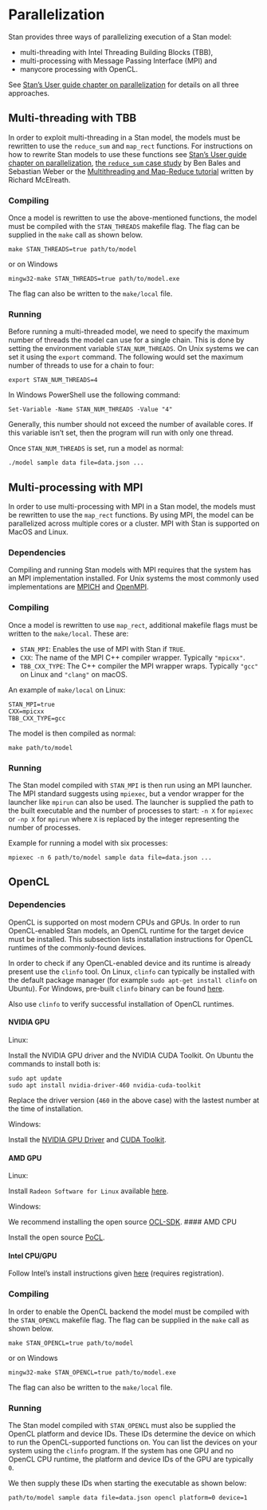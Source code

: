 # Parallelization {#parallelization}

Stan provides three ways of parallelizing execution of a Stan model: 

- multi-threading with Intel Threading Building Blocks (TBB),
- multi-processing with Message Passing Interface (MPI) and 
- manycore processing with OpenCL.

See [Stan's User guide chapter on parallelization](https://mc-stan.org/docs/stan-users-guide/parallelization-chapter.html) for
details on all three approaches.

## Multi-threading with TBB

In order to exploit multi-threading in a Stan model, the models must be 
rewritten to use the `reduce_sum` and `map_rect` functions. For instructions
on how to rewrite Stan models to use these functions see [Stan's User guide chapter on parallelization](https://mc-stan.org/docs/stan-users-guide/parallelization-chapter.html), [the `reduce_sum` case study](https://mc-stan.org/users/documentation/case-studies/reduce_sum_tutorial.html) by Ben Bales and Sebastian Weber or the [Multithreading and Map-Reduce tutorial](https://github.com/rmcelreath/cmdstan_map_rect_tutorial) written by Richard McElreath.

### Compiling
Once a model is rewritten to use the above-mentioned functions, the model
must be compiled with the `STAN_THREADS` makefile flag. The flag can be 
supplied in the `make` call as shown below.

```
make STAN_THREADS=true path/to/model
```
or on Windows
```
mingw32-make STAN_THREADS=true path/to/model.exe
```
The flag can also be written to the `make/local` file.

### Running

Before running a multi-threaded model, we need to specify the maximum number of threads
the model can use for a single chain. This is done by setting the environment variable
`STAN_NUM_THREADS`. On Unix systems we can set it using the `export` command. The 
following would set the maximum number of threads to use for a chain to four:
```
export STAN_NUM_THREADS=4
```
In Windows PowerShell use the following command:
```
Set-Variable -Name STAN_NUM_THREADS -Value "4"
```

Generally, this number should not exceed the number of available cores.
If this variable isn't set, then the program will run with only one thread.

Once `STAN_NUM_THREADS` is set, run a model as normal:
```
./model sample data file=data.json ...
```

## Multi-processing with MPI

In order to use multi-processing with MPI in a Stan model, the models must be 
rewritten to use the `map_rect` functions. By using MPI, the model can be 
parallelized across multiple cores or a cluster. MPI with Stan is supported 
on MacOS and Linux.

### Dependencies

Compiling and running Stan models with MPI requires that the system 
has an MPI implementation installed. For Unix systems the most commonly used
implementations are [MPICH](https://www.mpich.org/) and [OpenMPI](https://www.open-mpi.org/).

### Compiling

Once a model is rewritten to use `map_rect`, additional makefile flags 
must be written to the `make/local`. These are:

- `STAN_MPI`: Enables the use of MPI with Stan if `TRUE`.
- `CXX`: The name of the MPI C++ compiler wrapper. Typically `"mpicxx"`.
- `TBB_CXX_TYPE`: The C++ compiler the MPI wrapper wraps. Typically `"gcc"` on Linux and `"clang"` on macOS.

An example of `make/local` on Linux:

```
STAN_MPI=true
CXX=mpicxx
TBB_CXX_TYPE=gcc
```
The model is then compiled as normal:
```
make path/to/model
```
### Running

The Stan model compiled with `STAN_MPI` is then run using an MPI launcher. The MPI standard
suggests using `mpiexec`, but a vendor wrapper for the launcher like `mpirun` can also be used.
The launcher is supplied the path to the built executable and the number of processes to start:
`-n X` for `mpiexec` or `-np X` for `mpirun` where `X` is replaced by the integer representing
the number of processes.

Example for running a model with six processes:
```
mpiexec -n 6 path/to/model sample data file=data.json ...
```

## OpenCL

### Dependencies

OpenCL is supported on most modern CPUs and GPUs. In order to run OpenCL-enabled Stan models,
an OpenCL runtime for the target device must be installed. This subsection lists installation
instructions for OpenCL runtimes of the commonly-found devices.

In order to check if any OpenCL-enabled device and its runtime is already present use the
`clinfo` tool. On Linux, `clinfo` can typically be installed with the default package manager
(for example `sudo apt-get install clinfo` on Ubuntu). For Windows, pre-built `clinfo` binary
can be found [here](https://github.com/Oblomov/clinfo#windows-support).

Also use `clinfo` to verify successful installation of OpenCL runtimes.

#### NVIDIA GPU

Linux:

Install the NVIDIA GPU driver and the  NVIDIA CUDA Toolkit.
On Ubuntu the commands to install both is:
```
sudo apt update
sudo apt install nvidia-driver-460 nvidia-cuda-toolkit
```

Replace the driver version (`460` in the above case) with the lastest number at the time of installation.

Windows:

Install the [NVIDIA GPU Driver](https://www.nvidia.com/Download/index.aspx) and [CUDA Toolkit](https://developer.nvidia.com/cuda-toolkit).

#### AMD GPU

Linux:

Install `Radeon Software for Linux` available [here](https://www.amd.com/en/support/kb/release-notes/rn-amdgpu-unified-linux-20-40).

Windows: 

We recommend installing the open source [OCL-SDK](https://github.com/GPUOpen-LibrariesAndSDKs/OCL-SDK/releases).
#### AMD CPU

Install the open source [PoCL](http://portablecl.org/download.html).

#### Intel CPU/GPU

Follow Intel's install instructions given [here](https://software.intel.com/content/www/us/en/develop/articles/opencl-drivers.html) (requires registration).

### Compiling
In order to enable the OpenCL backend the model
must be compiled with the `STAN_OPENCL` makefile flag. The flag can be 
supplied in the `make` call as shown below.

```
make STAN_OPENCL=true path/to/model
```
or on Windows
```
mingw32-make STAN_OPENCL=true path/to/model.exe
```
The flag can also be written to the `make/local` file.

### Running

The Stan model compiled with `STAN_OPENCL` must also be supplied the OpenCL platform and device IDs.
These IDs determine the device on which to run the OpenCL-supported functions on. You can list
the devices on your system using the `clinfo` program. If the system has one GPU and no OpenCL CPU
runtime, the platform and device IDs of the GPU are typically `0`.

We then supply these IDs when starting the executable as shown below:
```
path/to/model sample data file=data.json opencl platform=0 device=1
```